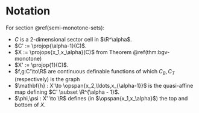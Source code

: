 # Notation

For section \@ref(semi-monotone-sets):

- $C$ is a 2-dimensional sector cell in $\R^\alpha$.
- $C' := \projop{\alpha-1}(C)$.
- $X := \projops{x_1,x_\alpha}(C)$ from Theorem \@ref(thm:bgv-monotone)
- $X' := \projop{1}(C)$.
- $f,g:C'\to\R$ are continuous definable functions of which $C_B,C_T$ (respectively) is the graph
- $\mathbf{h} : X'\to \opspan{x_2,\ldots,x_{\alpha-1}}$ is the quasi-affine map defining $C' \subset \R^{\alpha - 1}$.
- $\phi,\psi : X' \to \R$ defines (in $\opspan{x_1,x_\alpha}$) the top and bottom of $X$. 
 

